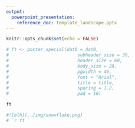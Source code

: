```yaml
---
output: 
  powerpoint_presentation:
    reference_doc: template_landscape.pptx
---
```


```r
knitr::opts_chunk$set(echo = FALSE)
```


```r
# ft <- poster_special(dat0 = dat0,
#                          subheader_size = 36,
#                          header_size = 60,
#                          body_size = 28,
#                          pgwidth = 46,
#                          font = "Arial",
#                          title = title,
#                          spacing = 1.2,
#                          pad = 10)

ft

#![blh](../img/snowflake.png)
# `r ft `

```




